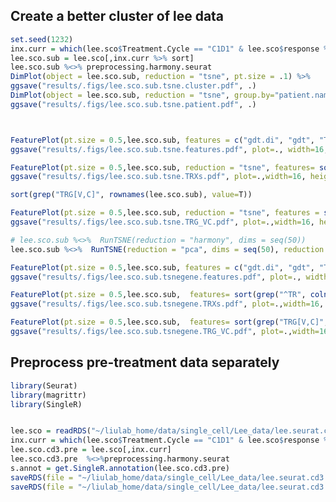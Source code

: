 ## Create a better cluster of lee data
```r
set.seed(1232)
inx.curr = which(lee.sco$Treatment.Cycle == "C1D1" & lee.sco$response %in% c("PR", "PD", "CR") ) %>% sample(., size=10000)
lee.sco.sub = lee.sco[,inx.curr %>% sort]
lee.sco.sub %<>% preprocessing.harmony.seurat
DimPlot(object = lee.sco.sub, reduction = "tsne", pt.size = .1) %>% 
ggsave("results/.figs/lee.sco.sub.tsne.cluster.pdf", .)
DimPlot(object = lee.sco.sub, reduction = "tsne", group.by="patient.name", pt.size = .1) %>% 
ggsave("results/.figs/lee.sco.sub.tsne.patient.pdf", .)



FeaturePlot(pt.size = 0.5,lee.sco.sub, features = c("gdt.di", "gdt", "TRDC", "TRGC1", "TRGC2","CD3E" , "CD3D",  "CD8A", "GNLY", "NKG7", "PRF1", "GZMB", "GZMK", "GZMH"), reduction="tsne") %>% 
ggsave("results/.figs/lee.sco.sub.tsne.features.pdf", plot=., width=16, height=10)

FeaturePlot(pt.size = 0.5,lee.sco.sub, reduction = "tsne", features= sort(grep("^TR", colnames(lee.sco.sub@meta.data), value=T))) %>% 
ggsave("results/.figs/lee.sco.sub.tsne.TRXs.pdf", plot=.,width=16, height=10)

sort(grep("TRG[V,C]", rownames(lee.sco.sub), value=T))

FeaturePlot(pt.size = 0.5,lee.sco.sub, reduction = "tsne", features = sort(grep("TRG[V,C]", rownames(lee.sco.sub), value=T))) %>% 
ggsave("results/.figs/lee.sco.sub.tsne.TRG_VC.pdf", plot=.,width=16, height=10)

# lee.sco.sub %<>%  RunTSNE(reduction = "harmony", dims = seq(50)) 
lee.sco.sub %<>%  RunTSNE(reduction = "pca", dims = seq(50), reduction.name='tsnegene') 

FeaturePlot(pt.size = 0.5,lee.sco.sub, features = c("gdt.di", "gdt", "TRDC", "TRGC1", "TRGC2","CD3E" , "CD3D",  "CD8A", "GNLY", "NKG7", "PRF1", "GZMB", "GZMK", "GZMH"), reduction="tsnegene") %>% 
ggsave("results/.figs/lee.sco.sub.tsnegene.features.pdf", plot=., width=16, height=10)

FeaturePlot(pt.size = 0.5,lee.sco.sub,  features= sort(grep("^TR", colnames(lee.sco.sub@meta.data), value=T)), reduction="tsnegene") %>% 
ggsave("results/.figs/lee.sco.sub.tsnegene.TRXs.pdf", plot=.,width=16, height=10)

FeaturePlot(pt.size = 0.5,lee.sco.sub,  features= sort(grep("TRG[V,C]", rownames(lee.sco.sub), value=T)), reduction="tsnegene") %>% 
ggsave("results/.figs/lee.sco.sub.tsnegene.TRG_VC.pdf", plot=.,width=16, height=10)


```

## Preprocess pre-treatment data separately 
```r
library(Seurat)
library(magrittr)
library(SingleR)


lee.sco = readRDS("~/liulab_home/data/single_cell/Lee_data/lee.seurat.cd3.RDS")
inx.curr = which(lee.sco$Treatment.Cycle == "C1D1" & lee.sco$response %in% c("PR", "PD", "CR"))
lee.sco.cd3.pre = lee.sco[,inx.curr]
lee.sco.cd3.pre  %<>%preprocessing.harmony.seurat 
s.annot = get.SingleR.annotation(lee.sco.cd3.pre)
saveRDS(file = "~/liulab_home/data/single_cell/Lee_data/lee.seurat.cd3.singleRannotation.RDS", s.annot)
saveRDS(file = "~/liulab_home/data/single_cell/Lee_data/lee.seurat.cd3.pretreatment.harmony.RDS", lee.sco.cd3.pre)


```